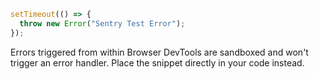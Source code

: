 ```javascript
setTimeout(() => {
  throw new Error("Sentry Test Error");
});
```

<Note>

Errors triggered from within Browser DevTools are sandboxed and won't trigger an error handler. Place the snippet directly in your code instead.

</Note>

